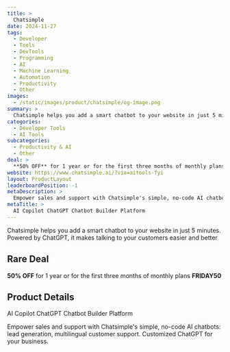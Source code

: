 ```yaml
---
title: >
  Chatsimple
date: 2024-11-27
tags:
  - Developer
  - Tools
  - DevTools
  - Programming
  - AI
  - Machine Learning
  - Automation
  - Productivity
  - Other
images:
  - /static/images/product/chatsimple/og-image.png
summary: >
  Chatsimple helps you add a smart chatbot to your website in just 5 minutes. Powered by ChatGPT, it makes talking to your customers easier and better
categories:
  - Developer Tools
  - AI Tools
subcategories:
  - Productivity & AI
  - Other
deal: >
  **50% OFF** for 1 year or for the first three months of monthly plans **FRIDAY50**
website: https://www.chatsimple.ai/?via=aitools-fyi
layout: ProductLayout
leaderboardPosition: -1
metaDescription: >
  Empower sales and support with Chatsimple's simple, no-code AI chatbots: lead generation, multilingual customer support. Customized ChatGPT for your business.
metaTitle: >
  AI Copilot ChatGPT Chatbot Builder Platform
---
```

Chatsimple helps you add a smart chatbot to your website in just 5 minutes. Powered by ChatGPT, it makes talking to your customers easier and better

## Rare Deal

**50% OFF** for 1 year or for the first three months of monthly plans **FRIDAY50**

## Product Details

AI Copilot ChatGPT Chatbot Builder Platform

Empower sales and support with Chatsimple's simple, no-code AI chatbots: lead generation, multilingual customer support. Customized ChatGPT for your business.
